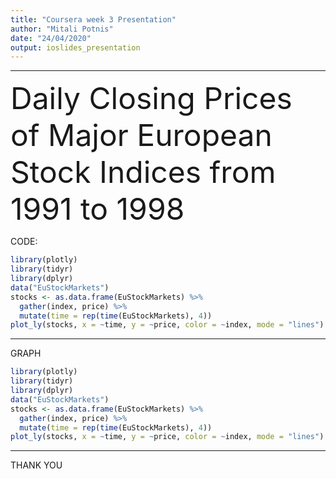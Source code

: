 ---
title: "Coursera week 3 Presentation"
author: "Mitali Potnis"
date: "24/04/2020"
output: ioslides_presentation
---
***

<font size="9"> Daily Closing Prices of Major European Stock Indices from  1991 to 1998 </font>


CODE:
```{r, eval=FALSE,echo=TRUE}
library(plotly)
library(tidyr)
library(dplyr)
data("EuStockMarkets")
stocks <- as.data.frame(EuStockMarkets) %>%
  gather(index, price) %>%
  mutate(time = rep(time(EuStockMarkets), 4))
plot_ly(stocks, x = ~time, y = ~price, color = ~index, mode = "lines")
```

***
GRAPH
```{r, echo=FALSE,eval=TRUE, message=FALSE}
library(plotly)
library(tidyr)
library(dplyr)
data("EuStockMarkets")
stocks <- as.data.frame(EuStockMarkets) %>%
  gather(index, price) %>%
  mutate(time = rep(time(EuStockMarkets), 4))
plot_ly(stocks, x = ~time, y = ~price, color = ~index, mode = "lines")
```

***
THANK YOU
